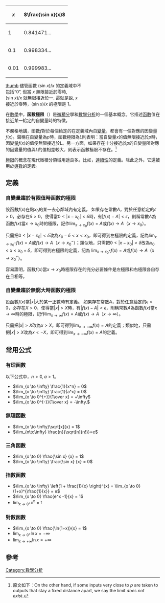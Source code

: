 {{Multiple issues|
{{Expand language|1=en|time=2021-11-21T02:30:51+00:00}}
{{Unreferenced|time=2021-11-21T02:30:51+00:00}}
}}
{{otheruse|极限}}
<div class="thumb tright">
<div class="thumbinner" style="width:252px;">
{|class="wikitable" style="width:100%; margin:0px;"
!<math>x</math>!!<math>\frac{\sin x}{x}</math>
|-
|1||0.841471...
|-
|0.1||0.998334...
|-
|0.01||0.999983...
|}
<div class="thumbcaption">
[[file:Sinx-divided-by-x-figure.jpg|thumb]]
儘管函數 (sin ''x'')/''x'' 的定義域中不包括“0”, 但當 ''x'' 無限接近於零時, (sin ''x'')/''x'' 就無限接近於一. 這就是說, ''x'' 接近於零時，(sin ''x'')/''x'' 的極限是 1。
</div>
</div>
</div>
在[[數學|數學]]中，'''函數極限'''（{{lang-en|Limit of a function}}）是[[微積分|微積分]]學和[[數學分析|數學分析]]的一個基本概念。它描述[[函數|函數]]值在接近某一給定的自變量時的特徵。

不嚴格地講，函數<math>f</math>對於每個給定的在定義域內自[[變量|變量]]，都會有一個對應的因變量<math>f(x)</math>。聲稱在自變量為<math>p</math>時，函數極限為<math>L</math>則表明：當自變量<math>x</math>的值無限接近於<math>p</math>時，因變量<math>f(x)</math>的值便無限接近於<math>L</math>。另一方面，如果存在十分接近於<math>p</math>的自變量所對應的因變量的值與<math>L</math>的值相差較大，則表示函數極限不存在。<ref name="originalDiction1">原文如下：On the other hand, if some inputs very close to ''p'' are taken to outputs that stay a fixed distance apart, we say the limit ''does not exist''.</ref>

[[極限_(數學)|極限]]的概念在現代微積分領域用途良多。比如，[[連續性|連續性]]的定義。除此之外，它還被用於[[導數|導數]]的定義。<!--in the calculus of one variable, this is the limiting value of the slope of secant lines to the graph of a function.-->

==定義==
===自變量趨於有限值時函數的極限===
設函數<math>f(x)</math>在點<math>x_0</math>的某一去心鄰域內有定義。
如果存在常數<math>A</math>，對於任意給定的<math>\epsilon >0</math>，必存在<math>\delta >0</math>，使得當<math>0<\left|x-x_0\right|<\delta</math>時，有<math>\left|f(x)-A\right|<\epsilon</math>，則稱常數<math>A</math>為函數<math>f(x)</math>當<math>x\rightarrow x_0</math>時的極限，記作<math>\lim_{x\rightarrow x_0}f(x)= A</math>或<math>f(x)\rightarrow A</math>（<math>x\rightarrow x_0</math>）。

只需把<math>0<\left|x-x_0\right|<\delta</math>改為<math>x_0-\delta<x<x_0</math>，即可得到左極限的定義，記為<math>\lim_{x\rightarrow x_0^-}f(x)= A</math>或<math>f(x)\rightarrow A</math>（<math>x\rightarrow x_0^-</math>）；類似地，只需把<math>0<\left|x-x_0\right|<\delta</math>改為<math>x_0<x<x_0+\delta</math>，即可得到右極限的定義，記為
<math>\lim_{x\rightarrow x_0^+}f(x)= A</math>或<math>f(x)\rightarrow A</math>（<math>x\rightarrow x_0^+</math>）。

容易證明，函數<math>f(x)</math>當<math>x\rightarrow x_0</math>時極限存在的充分必要條件是左極限和右極限各自存在且相等。

===自變量趨於無窮大時函數的極限===
設函數<math>f(x)</math>當<math>\left|x\right|</math>大於某一正數時有定義。
如果存在常數<math>A</math>，對於任意給定的<math>\epsilon >0</math>，必存在<math>X >0</math>，使得當<math>\left|x\right|>X</math>時，有<math>\left|f(x)-A\right|<\epsilon</math>，則稱常數<math>A</math>為函數<math>f(x)</math>當<math>x\rightarrow\infty</math>時的極限，記作<math>\lim_{x\rightarrow \infty}f(x)= A</math>或<math>f(x)\rightarrow A</math>（<math>x\rightarrow \infty</math>）。

只需把<math>\left|x\right|>X</math>改為<math>x>X</math>，即可得到<math>\lim_{x\rightarrow +\infty}f(x)= A</math>的定義；類似地，只需把<math>\left|x\right|>X</math>改為<math>x<-X</math>，即可得到<math>\lim_{x\rightarrow -\infty}f(x)= A</math>的定義。

==常用公式==

===有理函數===

以下公式中，<math>n>0, a>1</math>。

*<math>\lim_{x \to \infty} \frac{1}{x^n} = 0</math>
*<math>\lim_{x \to \infty} \frac{1}{a^x} = 0</math>
*<math>\lim_{x \to 0^{+}}{1\over x} = +\infty</math>
*<math>\lim_{x \to 0^{-}}{1\over x} = -\infty.</math>

===無理函數===

*<math>\lim_{x \to \infty}\sqrt[x]{x} = 1</math>
*<math>\lim_{n\to\infty} \frac{n}{\sqrt[n]{n!}}=e</math>

===三角函數===

*<math>\lim_{x \to 0} \frac{\sin x} {x} = 1</math>
*<math>\lim_{x \to \infty} \frac{\sin x} {x} = 0</math>

===指數函數===
*<math>\lim_{x \to \infty} \left(1 + \frac{1}{x} \right)^{x} = \lim_{x \to 0} (1+x)^{\frac{1}{x}} = e</math>
*<math>\lim_{x \to 0} \frac{e^x -1}{x} = 1 </math>
*<math>\lim_{x \to 0^{+}} x^{x} = 1</math>

===對數函數===
*<math>\lim_{x \to 0} \frac{\ln(1+x)}{x} = 1</math>
*<math>\lim_{x \to 0^{+}} \ln x = - \infty</math>
*<math>\lim_{x \to +\infty} \ln x = + \infty</math>

== 參考 ==
<references />

[[Category:數學分析|Category:數學分析]]